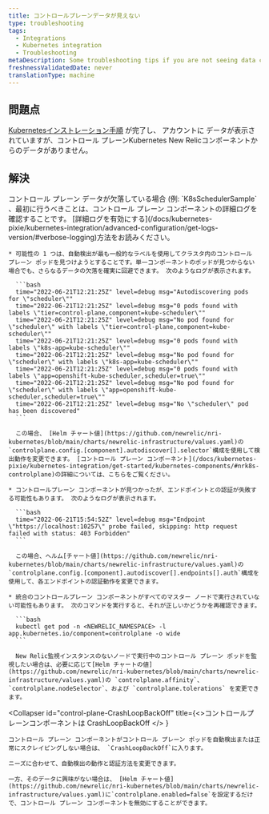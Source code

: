 ```yaml
---
title: コントロールプレーンデータが見えない
type: troubleshooting
tags:
  - Integrations
  - Kubernetes integration
  - Troubleshooting
metaDescription: Some troubleshooting tips if you are not seeing data control plane data for your New Relic's Kubernetes integration.
freshnessValidatedDate: never
translationType: machine
---
```


## 問題点

[Kubernetesインストレーション手順](/install/kubernetes/) が完了し、 アカウントに データが表示されていますが、コントロール プレーンKubernetes New Relicコンポーネントからのデータがありません。

## 解決

<CollapserGroup>
  <Collapser id="control-plane-sample-missing" title="コントロールプレーンのサンプルがありません">
    コントロール プレーン データが欠落している場合 (例: `K8sSchedulerSample` 、最初に行うべきことは、コントロール プレーン コンポーネントの詳細ログを確認することです。 [詳細ログを有効にする](/docs/kubernetes-pixie/kubernetes-integration/advanced-configuration/get-logs-version/#verbose-logging)方法をお読みください。

    * 可能性の 1 つは、自動検出が最も一般的なラベルを使用してクラスタ内のコントロール プレーン ポッドを見つけようとすることです。単一コンポーネントのポッドが見つからない場合でも、さらなるデータの欠落を確実に回避できます。 次のようなログが表示されます。

      ```bash
      time="2022-06-21T12:21:25Z" level=debug msg="Autodiscovering pods for \"scheduler\""
      time="2022-06-21T12:21:25Z" level=debug msg="0 pods found with labels \"tier=control-plane,component=kube-scheduler\""
      time="2022-06-21T12:21:25Z" level=debug msg="No pod found for \"scheduler\" with labels \"tier=control-plane,component=kube-scheduler\""
      time="2022-06-21T12:21:25Z" level=debug msg="0 pods found with labels \"k8s-app=kube-scheduler\""
      time="2022-06-21T12:21:25Z" level=debug msg="No pod found for \"scheduler\" with labels \"k8s-app=kube-scheduler\""
      time="2022-06-21T12:21:25Z" level=debug msg="0 pods found with labels \"app=openshift-kube-scheduler,scheduler=true\""
      time="2022-06-21T12:21:25Z" level=debug msg="No pod found for \"scheduler\" with labels \"app=openshift-kube-scheduler,scheduler=true\""
      time="2022-06-21T12:21:25Z" level=debug msg="No \"scheduler\" pod has been discovered"
      ```

      この場合、 [Helm チャート値](https://github.com/newrelic/nri-kubernetes/blob/main/charts/newrelic-infrastructure/values.yaml)の`controlplane.config.[component].autodiscover[].selector`構成を使用して検出動作を変更できます。 [コントロール プレーン コンポーネント](/docs/kubernetes-pixie/kubernetes-integration/get-started/kubernetes-components/#nrk8s-controlplane)の詳細については、こちらをご覧ください。

    * コントロールプレーン コンポーネントが見つかったが、エンドポイントとの認証が失敗する可能性もあります。 次のようなログが表示されます。

      ```bash
      time="2022-06-21T15:54:52Z" level=debug msg="Endpoint \"https://localhost:10257\" probe failed, skipping: http request failed with status: 403 Forbidden"
      ```

      この場合、ヘルム[チャート値](https://github.com/newrelic/nri-kubernetes/blob/main/charts/newrelic-infrastructure/values.yaml)の`controlplane.config.[component].autodiscover[].endpoints[].auth`構成を使用して、各エンドポイントの認証動作を変更できます。

    * 統合のコントロールプレーン コンポーネントがすべてのマスター ノードで実行されていない可能性もあります。 次のコマンドを実行すると、それが正しいかどうかを再確認できます。

      ```bash
      kubectl get pod -n <NEWRELIC_NAMESPACE> -l app.kubernetes.io/component=controlplane -o wide
      ```

      New Relic監視インスタンスのないノードで実行中のコントロール プレーン ポッドを監視したい場合は、必要に応じて[Helm チャートの値](https://github.com/newrelic/nri-kubernetes/blob/main/charts/newrelic-infrastructure/values.yaml)の `controlplane.affinity`、`controlplane.nodeSelector`、および `controlplane.tolerations` を変更できます。
  </Collapser>

  <Collapser
    id="control-plane-CrashLoopBackOff"
    title={<>コントロールプレーンコンポーネントは <InlineCode>
      CrashLoopBackOff
    </InlineCode></>
    }
  >
    コントロール プレーン コンポーネントがコントロール プレーン ポッドを自動検出または正常にスクレイピングしない場合は、 `CrashLoopBackOff`に入ります。

    ニーズに合わせて、自動検出の動作と認証方法を変更できます。

    一方、そのデータに興味がない場合は、 [Helm チャート値](https://github.com/newrelic/nri-kubernetes/blob/main/charts/newrelic-infrastructure/values.yaml)に`controlplane.enabled=false`を設定するだけで、コントロール プレーン コンポーネントを無効にすることができます。
  </Collapser>
</CollapserGroup>